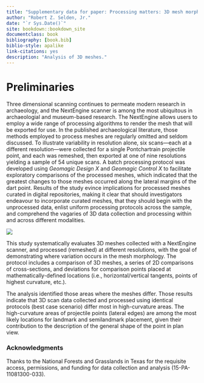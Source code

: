 ```yaml
--- 
title: "Supplementary data for paper: Processing matters: 3D mesh morphology"
author: "Robert Z. Selden, Jr."
date: "`r Sys.Date()`"
site: bookdown::bookdown_site
documentclass: book
bibliography: [book.bib]
biblio-style: apalike
link-citations: yes
description: "Analysis of 3D meshes."
---
```


# Preliminaries {-}

Three dimensional scanning continues to permeate modern research in archaeology, and the NextEngine scanner is among the most ubiquitous in archaeologial and museum-based research. The NextEngine allows users to employ a wide range of processing algorithms to render the mesh that will be exported for use. In the published archaeological literature, those methods employed to process meshes are regularly omitted and seldom discussed. To illustrate variability in resolution alone, six scans---each at a different resolution---were collected for a single Pontchartrain projectile point, and each was remeshed, then exported at one of nine resolutions yielding a sample of 54 unique scans. A batch processing protocol was developed using _Geomagic Design X_ and _Geomagic Control X_ to facilitate exploratory comparisons of the processed meshes, which indicated that the greatest changes to those meshes occurred along the lateral margins of the dart point. Results of the study evince implications for processed meshes curated in digital repositories, making it clear that should investigators endeavour to incorporate curated meshes, that they should begin with the unprocessed data, enlist uniform processing protocols across the sample, and comprehend the vagaries of 3D data collection and processing within and across different modalities.

![](./images/ho54ct.png)

This study systematically evaluates 3D meshes collected with a NextEngine scanner, and processed (remeshed) at different resolutions, with the goal of demonstrating where variation occurs in the mesh morphology. The protocol includes a comparison of 3D meshes, a series of 2D comparisons of cross-sections, and deviations for comparison points placed at mathematically-defined locations (i.e., horizontal/vertical tangents, points of highest curvature, etc.).

The analysis identified those areas where the meshes differ. Those results indicate that 3D scan data collected and processed using identical protocols (best case scenario) differ most in high-curvature areas. The high-curvature areas of projectile points (lateral edges) are among the most likely locations for landmark and semilandmark placement, given their contribution to the description of the general shape of the point in plan view. 

### Acknowledgments

Thanks to the National Forests and Grasslands in Texas for the requisite access, permissions, and funding for data collection and analysis (15-PA-11081300-033).
